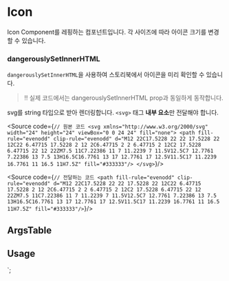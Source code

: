 
<Meta of={IconStories} />

# Icon

Icon Component를 레핑하는 컴포넌트입니다. 각 사이즈에 따라 아이콘 크기를 변경할 수 있습니다.

### dangerouslySetInnerHTML

`dangerouslySetInnerHTML`을 사용하여 스토리북에서 아이콘을 미리 확인할 수 있습니다.

> ‼️ 실제 코드에서는 dangerouslySetInnerHTML prop과 동일하게 동작합니다.

svg를 string 타입으로 받아 렌더링합니다. `<svg>` 태그 **내부 요소**만 전달해야 합니다.

<Source code={`// 원본 코드
<svg xmlns="http://www.w3.org/2000/svg" width="24" height="24" viewBox="0 0 24 24" fill="none">
  <path fill-rule="evenodd" clip-rule="evenodd" d="M12 22C17.5228 22 22 17.5228 22 12C22 6.47715 17.5228 2 12 2C6.47715 2 2 6.47715 2 12C2 17.5228 6.47715 22 12 22ZM7.5 11C7.22386 11 7 11.2239 7 11.5V12.5C7 12.7761 7.22386 13 7.5 13H16.5C16.7761 13 17 12.7761 17 12.5V11.5C17 11.2239 16.7761 11 16.5 11H7.5Z" fill="#333333"/>
</svg>`}/>

<Source code={`// 전달하는 코드
<path fill-rule="evenodd" clip-rule="evenodd" d="M12 22C17.5228 22 22 17.5228 22 12C22 6.47715 17.5228 2 12 2C6.47715 2 2 6.47715 2 12C2 17.5228 6.47715 22 12 22ZM7.5 11C7.22386 11 7 11.2239 7 11.5V12.5C7 12.7761 7.22386 13 7.5 13H16.5C16.7761 13 17 12.7761 17 12.5V11.5C17 11.2239 16.7761 11 16.5 11H7.5Z" fill="#333333"/>`}/>




## ArgsTable

<ArgsTable of={Icon} />

## Usage


<Canvas of={IconStories.Playground} />

`;